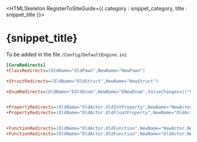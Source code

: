 

<HTMLSkeleton RegisterToSiteGuide={{ category : snippet_category, title : snippet_title }}>

<H1 WrittenOn={new Date("2025-07-27")}>{snippet_title}</H1>


To be added in the file `/Config/DefaultEngine.ini`

```ini
[CoreRedirects]
+ClassRedirects=(OldName="OldPawn",NewName="NewPawn")

+StructRedirects=(OldName="OldStruct",NewName="NewStruct")

+EnumRedirects=(OldName="EOldEnum",NewName="ENewEnum",ValueChanges=(("ValueA","ValueB"),("Value1","Value2")))


+PropertyRedirects=(OldName="OldActor.OldIntProperty",NewName="NewActor.NewIntProperty")
+PropertyRedirects=(OldName="OldActor.OldFloatProperty",NewName="OldActor.NewFloatProperty")


+FunctionRedirects=(OldName="OldActor.OldFunction",NewName="NewActor.NewFunction")
+FunctionRedirects=(OldName="OldActor.OldFunction",NewName="OldActor.NewFunction")
```



</HTMLSkeleton>